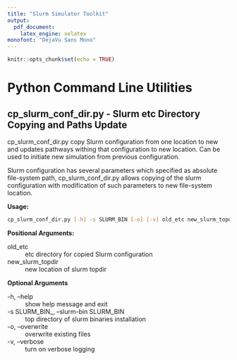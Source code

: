 ```yaml
---
title: "Slurm Simulator Toolkit"
output: 
  pdf_document: 
    latex_engine: xelatex
monofont: "DejaVu Sans Mono"
---
```


```r
knitr::opts_chunk$set(echo = TRUE)
```

# Python Command Line Utilities

## cp_slurm_conf_dir.py - Slurm etc Directory Copying and Paths Update

cp_slurm_conf_dir.py copy Slurm configuration from one location to new and updates pathways withing that configuration to new location. 
Can be used to initiate new simulation from previous configuration.

Slurm configuration has several parameters which specified as absolute file-system path, cp_slurm_conf_dir.py allows copying of the slurm configuration with modification of such parameters to new file-system location.

**Usage:**
```bash
cp_slurm_conf_dir.py [-h] -s SLURM_BIN [-o] [-v] old_etc new_slurm_topdir
```

**Positional Arguments:**

old_etc
: etc directory for copied Slurm configuration

new_slurm_topdir
: new location of slurm topdir

**Optional Arguments**

-h, --help
: show help message and exit

-s SLURM_BIN_, --slurm-bin SLURM_BIN
: top directory of slurm binaries installation

-o, --overwrite
: overwrite existing files

-v, --verbose
: turn on verbose logging

